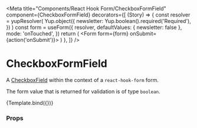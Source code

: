 
<Meta
  title="Components/React Hook Form/CheckboxFormField"
  component={CheckboxFormField}
  decorators={[
    (Story) => {
      const resolver = yupResolver(
        Yup.object({
          newsletter: Yup.boolean().required('Required'),
        })
      )
      const form = useForm({
        resolver,
        defaultValues: { newsletter: false },
        mode: 'onTouched',
      })
      return (
        <Form form={form} onSubmit={action('onSubmit')}>
          <Story />
        </Form>
      )
    },
  ]}
/>

# CheckboxFormField

A [CheckboxField](../?path=/docs/components-form-checkboxfield--default-story) within the context of a `react-hook-form` form.

The form value that is returned for validation is of type `boolean`.


<Canvas>
  <Story
    name="Default"
    args={{
      name: 'newsletter',
      label: 'Subscribe me to the newsletter',
      message: 'Read more about our writing policy on the home page',
      disabled: false,
    }}
  >
    {Template.bind({})}
  </Story>
</Canvas>

### Props

<ArgsTable story="Default" />
